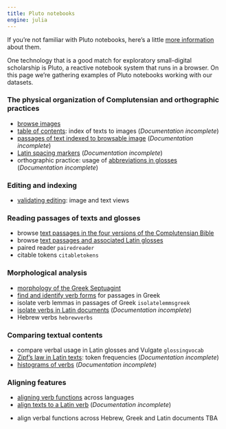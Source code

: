 ```yaml
---
title: Pluto notebooks
engine: julia
---
```


:::{.callout-note title="Pluto"}
If you're not familiar with Pluto notebooks, here's a little  [more information](./pluto-about/) about them.
:::


One technology that is a good match for exploratory small-digital scholarship is Pluto, a reactive notebook system that runs in a browser. On this page we're gathering examples of Pluto notebooks working with our datasets.


### The physical organization of Complutensian and orthographic practices

- [browse images](./imagebrowsing/)
- [table of contents](./toc/): index of texts to images (*Documentation incomplete*) 
- [passages of text indexed to browsable image](./passage-plus-image/)  (*Documentation incomplete*)
- [Latin spacing markers](./spacing-markers-latin/) (*Documentation incomplete*)
- orthographic practice: usage of [abbreviations in glosses](./abbreviations/) (*Documentation incomplete*)


### Editing and indexing

- [validating editing](./validation/): image and text views



### Reading passages of texts and glosses

- browse [text passages in the four versions of the Complutensian Bible](./alignedpassages/)
- browse [text passages and associated Latin glosses](./aligned-with-glosses/)
- paired reader `pairedreader`
- citable tokens `citabletokens`


### Morphological analysis


- [morphology of the Greek Septuagint](./greek-morphology/)
- [find and identify verb forms](./greek-verbs/) for passages in Greek
- isolate verb lemmas in passages of Greek `isolatelemmsgreek`
- [isolate verbs in Latin documents](./isolateverbs/) (*Documentation incomplete*)
- Hebrew verbs `hebrewverbs`

### Comparing  textual contents

- compare verbal usage in Latin glosses and Vulgate `glossingvocab`
- [Zipf's law in Latin texts](./zipf-latin/): token frequencies (*Documentation incomplete*)
- [histograms of verbs](./verbhisto/) (*Documentation incomplete*)


### Aligning features

- [aligning verb functions](./align-verbs-multilingual/) across languages
- [align texts to a Latin verb](./align-verbs-to-latin/) (*Documentation incomplete*)

:::{.callout-important title="TBA"}
- align verbal functions across Hebrew, Greek and Latin documents TBA
:::


